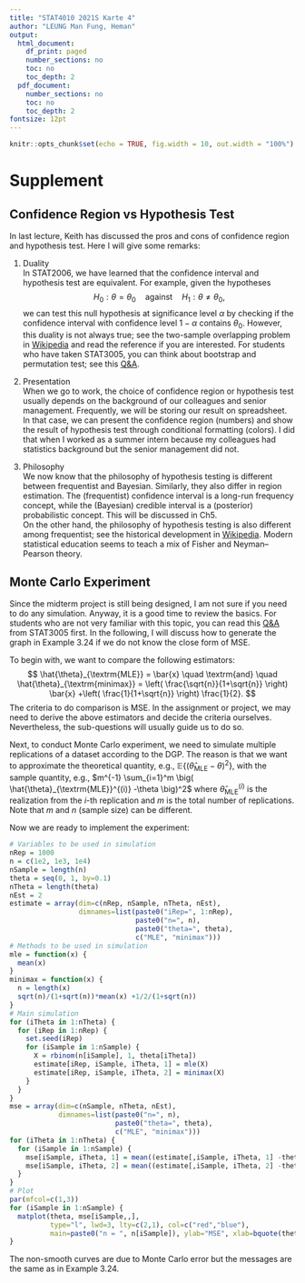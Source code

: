 ```yaml
---
title: "STAT4010 2021S Karte 4"
author: "LEUNG Man Fung, Heman"
output:
  html_document:
    df_print: paged
    number_sections: no
    toc: no
    toc_depth: 2
  pdf_document:
    number_sections: no
    toc: no
    toc_depth: 2
fontsize: 12pt
---
```


```r
knitr::opts_chunk$set(echo = TRUE, fig.width = 10, out.width = "100%")
```

# Supplement
## Confidence Region vs Hypothesis Test
In last lecture, Keith has discussed the pros and cons of confidence region and hypothesis test. Here I will give some remarks:

1. Duality  
In STAT2006, we have learned that the confidence interval and hypothesis test are equivalent. For example, given the hypotheses
$$
H_0: \theta = \theta_0 \quad \textrm{against} \quad
H_1: \theta \ne \theta_0,
$$
we can test this null hypothesis at significance level $\alpha$ by checking if the confidence interval with confidence level $1-\alpha$ contains $\theta_0$. However, this duality is not always true; see the two-sample overlapping problem in [Wikipedia](https://en.wikipedia.org/wiki/Confidence_interval#Statistical_hypothesis_testing) and read the reference if you are interested. For students who have taken STAT3005, you can think about bootstrap and permutation test; see this [Q&A](https://stats.stackexchange.com/questions/20217/bootstrap-vs-permutation-hypothesis-testing).

2. Presentation  
When we go to work, the choice of confidence region or hypothesis test usually depends on the background of our colleagues and senior management. Frequently, we will be storing our result on spreadsheet. In that case, we can present the confidence region (numbers) and show the result of hypothesis test through conditional formatting (colors). I did that when I worked as a summer intern because my colleagues had statistics background but the senior management did not.

3. Philosophy  
We now know that the philosophy of hypothesis testing is different between frequentist and Bayesian. Similarly, they also differ in region estimation. The (frequentist) confidence interval is a long-run frequency concept, while the (Bayesian) credible interval is a (posterior) probabilistic concept. This will be discussed in Ch5.  
On the other hand, the philosophy of hypothesis testing is also different among frequentist; see the historical development in [Wikipedia](https://en.wikipedia.org/wiki/Statistical_hypothesis_testing#Modern_origins_and_early_controversy). Modern statistical education seems to teach a mix of Fisher and Neyman–Pearson theory.

## Monte Carlo Experiment
Since the midterm project is still being designed, I am not sure if you need to do any simulation. Anyway, it is a good time to review the basics. For students who are not very familiar with this topic, you can read this [Q&A](https://hemanlmf.github.io/teaching/stat3005/2020F/QA-MC-Experiment.html) from STAT3005 first. In the following, I will discuss how to generate the graph in Example 3.24 if we do not know the close form of MSE.

To begin with, we want to compare the following estimators:
$$
\hat{\theta}_{\textrm{MLE}} = \bar{x} \quad \textrm{and} \quad
\hat{\theta}_{\textrm{minimax}} = \left( \frac{\sqrt{n}}{1+\sqrt{n}} \right) \bar{x} +\left( \frac{1}{1+\sqrt{n}} \right) \frac{1}{2}.
$$
The criteria to do comparison is MSE. In the assignment or project, we may need to derive the above estimators and decide the criteria ourselves. Nevertheless, the sub-questions will usually guide us to do so.

Next, to conduct Monte Carlo experiment, we need to simulate multiple replications of a dataset according to the DGP. The reason is that we want to approximate the theoretical quantity, e.g., $\mathbb{E}\big\{ (\hat{\theta}_{\textrm{MLE}} - \theta)^2 \big\}$, with the sample quantity, e.g., $m^{-1} \sum_{i=1}^m \big( \hat{\theta}_{\textrm{MLE}}^{(i)} -\theta \big)^2$ where $\hat{\theta}_{\textrm{MLE}}^{(i)}$ is the realization from the $i$-th replication and $m$ is the total number of replications. Note that $m$ and $n$ (sample size) can be different.

Now we are ready to implement the experiment:
```r
# Variables to be used in simulation
nRep = 1000
n = c(1e2, 1e3, 1e4)
nSample = length(n)
theta = seq(0, 1, by=0.1)
nTheta = length(theta)
nEst = 2
estimate = array(dim=c(nRep, nSample, nTheta, nEst),
                 dimnames=list(paste0("iRep=", 1:nRep),
                               paste0("n=", n),
                               paste0("theta=", theta),
                               c("MLE", "minimax")))
# Methods to be used in simulation
mle = function(x) {
  mean(x)
}
minimax = function(x) {
  n = length(x)
  sqrt(n)/(1+sqrt(n))*mean(x) +1/2/(1+sqrt(n))
}
# Main simulation
for (iTheta in 1:nTheta) {
  for (iRep in 1:nRep) {
    set.seed(iRep)
    for (iSample in 1:nSample) {
      X = rbinom(n[iSample], 1, theta[iTheta])
      estimate[iRep, iSample, iTheta, 1] = mle(X)
      estimate[iRep, iSample, iTheta, 2] = minimax(X)
    }
  }
}
mse = array(dim=c(nSample, nTheta, nEst),
            dimnames=list(paste0("n=", n),
                          paste0("theta=", theta),
                          c("MLE", "minimax")))
for (iTheta in 1:nTheta) {
  for (iSample in 1:nSample) {
    mse[iSample, iTheta, 1] = mean((estimate[,iSample, iTheta, 1] -theta[iTheta])^2)
    mse[iSample, iTheta, 2] = mean((estimate[,iSample, iTheta, 2] -theta[iTheta])^2)
  }
}
# Plot
par(mfcol=c(1,3))
for (iSample in 1:nSample) {
  matplot(theta, mse[iSample,,], 
          type="l", lwd=3, lty=c(2,1), col=c("red","blue"),
          main=paste0("n = ", n[iSample]), ylab="MSE", xlab=bquote(theta))
}
```
The non-smooth curves are due to Monte Carlo error but the messages are the same as in Example 3.24.